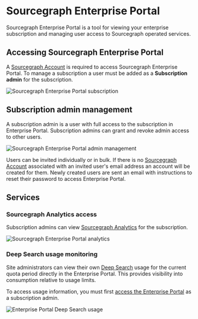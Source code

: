 # Sourcegraph Enterprise Portal

Sourcegraph Enterprise Portal is a tool for viewing your enterprise subscription and managing user access to Sourcegraph operated services.

<QuickLinks>
    <QuickLink title="Sourcegraph Enterprise Portal" href="https://enterprise-portal.sourcegraph.com" description="Open Enterprise Portal" icon='theming'/>
</QuickLinks>

## Accessing Sourcegraph Enterprise Portal

A [Sourcegraph Account](/sourcegraph-accounts) is required to access Sourcegraph Enterprise Portal. To manage a subscription a user must be added as a **Subscription admin** for the subscription.

![Sourcegraph Enterprise Portal subscription](https://storage.googleapis.com/sourcegraph-assets/Docs/enterprise-portal-manage.png)


## Subscription admin management

A subscription admin is a user with full access to the subscription in Enterprise Portal. Subscription admins can grant and revoke admin access to other users.

![Sourcegraph Enterprise Portal admin management](https://storage.googleapis.com/sourcegraph-assets/Docs/enterprise-portal-admins.png)

Users can be invited individually or in bulk. If there is no [Sourcegraph Account](/sourcegraph-accounts) associated with an invited user's email address an account will be created for them. Newly created users are sent an email with instructions to reset their password to access Enterprise Portal.


## Services

### Sourcegraph Analytics access

Subscription admins can view [Sourcegraph Analytics](/analytics) for the subscription.

![Sourcegraph Enterprise Portal analytics](https://storage.googleapis.com/sourcegraph-assets/Docs/enterprise-portal-analytics.png)

### Deep Search usage monitoring

Site administrators can view their own [Deep Search](/deep-search) usage for the current quota period directly in the Enterprise Portal. This provides visibility into consumption relative to usage limits.

To access usage information, you must first [access the Enterprise Portal](#accessing-sourcegraph-enterprise-portal) as a subscription admin.

![Enterprise Portal Deep Search usage](https://storage.googleapis.com/sourcegraph-assets/Docs/enterprise-portal-deep-search-quota-2.jpg)
